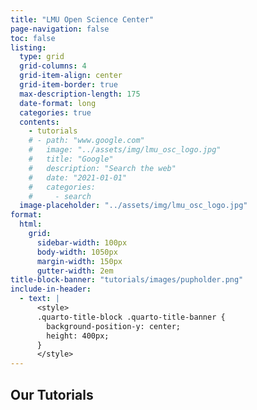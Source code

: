 ```yaml
---
title: "LMU Open Science Center"
page-navigation: false
toc: false
listing:
  type: grid
  grid-columns: 4
  grid-item-align: center
  grid-item-border: true
  max-description-length: 175
  date-format: long
  categories: true
  contents: 
    - tutorials
    # - path: "www.google.com"
    #   image: "../assets/img/lmu_osc_logo.jpg"
    #   title: "Google"
    #   description: "Search the web"
    #   date: "2021-01-01"
    #   categories: 
    #     - search
  image-placeholder: "../assets/img/lmu_osc_logo.jpg"
format:
  html:
    grid:
      sidebar-width: 100px
      body-width: 1050px
      margin-width: 150px
      gutter-width: 2em
title-block-banner: "tutorials/images/pupholder.png"
include-in-header:
  - text: |
      <style>
      .quarto-title-block .quarto-title-banner {
        background-position-y: center;
        height: 400px;
      }
      </style>
---
```


```{=html}
<style>
.card {
	--bs-card-border-width: 4px !important;
	--bs-card-border-color: rgba(0, 153, 51, 0.3) !important;
}
</style>
```

## Our Tutorials